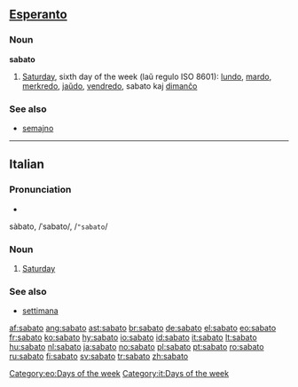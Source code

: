 ==[[Esperanto]]==

===Noun===
'''sabato'''

# [[Saturday]], sixth day of the week (laŭ regulo ISO 8601): [[lundo]], [[mardo]], [[merkredo]], [[jaŭdo]], [[vendredo]], sabato kaj [[dimanĉo]]

===See also===
*[[semajno]]

----

==Italian==

===Pronunciation===
*{{audio|It-sabato.ogg|audio}}
sàbato, /ˈsabato/, /<tt>"sabato</tt>/

===Noun===
{{it-noun|sabat|m|o|i}}

# [[Saturday]]

===See also===
*[[settimana]]

[[Category:eo:Days of the week]]
[[Category:it:Days of the week]]

[[af:sabato]]
[[ang:sabato]]
[[ast:sabato]]
[[br:sabato]]
[[de:sabato]]
[[el:sabato]]
[[eo:sabato]]
[[fr:sabato]]
[[ko:sabato]]
[[hy:sabato]]
[[io:sabato]]
[[id:sabato]]
[[it:sabato]]
[[lt:sabato]]
[[hu:sabato]]
[[nl:sabato]]
[[ja:sabato]]
[[no:sabato]]
[[pl:sabato]]
[[pt:sabato]]
[[ro:sabato]]
[[ru:sabato]]
[[fi:sabato]]
[[sv:sabato]]
[[tr:sabato]]
[[zh:sabato]]